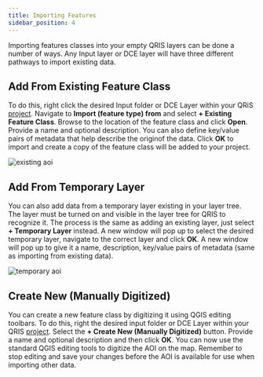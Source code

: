 ```yaml
---
title: Importing Features
sidebar_position: 4
---
```

Importing features classes into your empty QRIS layers can be done a number of ways. Any Input layer or DCE layer will have three different pathways to import existing data. 

## Add From Existing Feature Class

To do this, right click the desired Input folder or DCE Layer within your QRiS [project](/software-help/projects). Navigate to **Import (feature type) from** and select **+ Existing Feature Class**. Browse to the location of the feature class and click **Open**. Provide a name and optional description. You can also define key/value pairs of metadata that help describe the originof the data. Click **OK** to import and create a copy of the feature class will be added to your project. 

![existing aoi](/images/software-help/existing-aoi.gif)

## Add From Temporary Layer

You can also add data from a temporary layer existing in your layer tree. The layer must be turned on and visible in the layer tree for QRIS to recognize it. The process is the same as adding an existing layer, just select **+ Temporary Layer** instead. A new window will pop up to select the desired temporary layer, navigate to the correct layer and click **OK**. A new window will pop up to give it a name, description, key/value pairs of metadata (same as importing from existing data).

![temporary aoi](/images/software-help/temporary-aoi.gif)

## Create New (Manually Digitized)

You can create a new feature class by digitizing it using QGIS editing toolbars. To do this, right the desired input folder or DCE Layer within your QRIS [project](/software-help/projects). Select the **+ Create New (Manually Digitized)** button. Provide a name and optional description and then click **OK**. You can now use the standard QGIS editing tools to digitize the AOI on the map. Remember to stop editing and save your changes before the AOI is available for use when importing other data.

